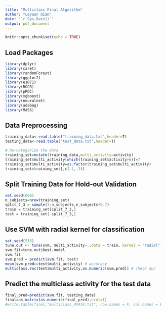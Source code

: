 ```yaml
---
title: "Multiclass Final Algorithm"
author: "Leyuan Qian"
date: "`r Sys.Date()`"
output: pdf_document
---
```


```r
knitr::opts_chunk$set(echo = TRUE)
```

## Load Packages

```r
library(dplyr)
library(caret)
library(randomForest)
library(ggplot2)
library(e1071)
library(ROCR)
library(pROC)
library(xgboost) 
library(neuralnet)
library(adabag)
library(MASS)
```

## Data Preprocessing

```r
training_data<-read.table("training_data.txt",header=T)
testing_data<-read.table("test_data.txt",header=T)

# Re-categorize the data
training_set=mutate(training_data,multi_activity=activity)
training_set$multi_activity[which(training_set$activity>6)]=7
training_set$multi_activity=as.factor(training_set$multi_activity)
training_set=training_set[,c(-1,-2)]
```

## Split Training Data for Hold-out Validation 

```r
set.seed(666)
n_subjects=nrow(training_set)
split_7_3 = sample(1:n_subjects,n_subjects*0.7)
train = training_set[split_7_3,]
test = training_set[-split_7_3,]
```

## Use SVM with radial kernel for classification

```r
set.seed(515)
tune.out <- tune(svm, multi_activity~.,data = train, kernel = "radial",ranges = list(cost = c(0.01, 0.1, 1, 10, 100)))
svm.fit=tune.out$best.model
svm.fit
svm.pred = predict(svm.fit, test)
mean(svm.pred==test$multi_activity) # accuracy
multiclass.roc(test$multi_activity,as.numeric(svm.pred)) # check auc
```

## Predict the multiclass activity for the test data

```r
final_pred=predict(svm.fit, testing_data)
final=as.matrix(as.numeric(final_pred),ncol=1)
#write.table(final,"multiclass_43454.txt", row.names = F, col.names = F)
```
